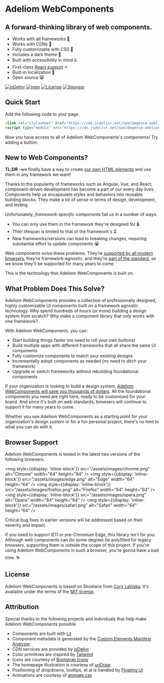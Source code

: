 
<Meta title="Welcome" />

# Adeliom WebComponents
## A forward-thinking library of web components.

- Works with all frameworks 🧩
- Works with CDNs 🚛
- Fully customizable with CSS 🎨
- Includes a dark theme 🌛
- Built with accessibility in mind ♿️
- First-class [React support](/frameworks/react) ⚛️
- Built-in localization 💬
- Open source 😸

[![jsDelivr](https://data.jsdelivr.com/v1/package/npm/@agence-adeliom/awc/badge)](https://www.jsdelivr.com/package/npm/@agence-adeliom/awc)
[![npm](https://img.shields.io/npm/dw/@agence-adeliom/awc?label=npm&style=flat-square)](https://www.npmjs.com/package/@agence-adeliom/awc)
[![License](https://img.shields.io/badge/license-MIT-232323.svg?style=flat-square)](https://github.com/agence-adeliom/awc/blob/main/LICENSE.md)
[![Sponsor](https://img.shields.io/badge/GitHub-Code-232323.svg?style=flat-square&logo=github&logoColor=white)](https://github.com/agence-adeliom/awc)

## Quick Start

Add the following code to your page.

```html
<link rel="stylesheet" href="https://cdn.jsdelivr.net/npm/@agence-adeliom/awc@%VERSION%/%NPMDIR%/themes/light.css" />
<script type="module" src="https://cdn.jsdelivr.net/npm/@agence-adeliom/awc@%VERSION%/%NPMDIR%/awc.js"></script>
```

Now you have access to all of Adeliom WebComponents's components! Try adding a button:

<Canvas>
    <Story of={ButtonStories.Primary} />
</Canvas>


## New to Web Components?

**TL;DR** –we finally have a way to create [our own HTML elements](https://html.spec.whatwg.org/multipage/custom-elements.html) and use them in any framework we want!

Thanks to the popularity of frameworks such as Angular, Vue, and React, component-driven development has become a part of our every day lives. Components help us encapsulate styles and behaviors into reusable building blocks. They make a lot of sense in terms of design, development, and testing.

Unfortunately, _framework-specific_ components fail us in a number of ways:

- You can only use them in the framework they're designed for 🔒
- Their lifespan is limited to that of the framework's ⏳
- New frameworks/versions can lead to breaking changes, requiring substantial effort to update components 😭

Web components solve these problems. They're [supported by all modern browsers](https://caniuse.com/#feat=custom-elementsv1), they're framework-agnostic, and they're [part of the standard](https://developer.mozilla.org/en-US/docs/Web/Web_Components), so we know they'll be supported for many years to come.

This is the technology that Adeliom WebComponents is built on.

## What Problem Does This Solve?

Adeliom WebComponents provides a collection of professionally designed, highly customizable UI components built on a framework agnostic technology. Why spend hundreds of hours (or more) building a design system from scratch? Why make a component library that only works with one framework?

With Adeliom WebComponents, you can:

- Start building things faster (no need to roll your own buttons)
- Build multiple apps with different frameworks that all share the same UI components
- Fully customize components to match your existing designs
- Incrementally adopt components as needed (no need to ditch your framework)
- Upgrade or switch frameworks without rebuilding foundational components

If your organization is looking to build a design system, [Adeliom WebComponents will save you thousands of dollars](https://medium.com/eightshapes-llc/and-you-thought-buttons-were-easy-26eb5b5c1871). All the foundational components you need are right here, ready to be customized for your brand. And since it's built on web standards, browsers will continue to support it for many years to come.

Whether you use Adeliom WebComponents as a starting point for your organization's design system or for a fun personal project, there's no limit to what you can do with it.

## Browser Support

Adeliom WebComponents is tested in the latest two versions of the following browsers.

<img style={{display: 'inline-block'}} src="/assets/images/chrome.png" alt="Chrome" width="64" height="64" />
<img style={{display: 'inline-block'}} src="/assets/images/edge.png" alt="Edge" width="64" height="64" />
<img style={{display: 'inline-block'}} src="/assets/images/firefox.png" alt="Firefox" width="64" height="64" />
<img style={{display: 'inline-block'}} src="/assets/images/opera.png" alt="Opera" width="64" height="64" />
<img style={{display: 'inline-block'}} src="/assets/images/safari.png" alt="Safari" width="64" height="64" />

Critical bug fixes in earlier versions will be addressed based on their severity and impact.

If you need to support IE11 or pre-Chromium Edge, this library isn't for you. Although web components can (to some degree) be polyfilled for legacy browsers, supporting them is outside the scope of this project. If you're using Adeliom WebComponents in such a browser, you're gonna have a bad time. ⛷

## License

Adeliom WebComponents is based on Shoelace from [Cory LaViska](https://twitter.com/claviska). It's available under the terms of the [MIT license](https://github.com/agence-adeliom/awc/blob/main/LICENSE.md).

## Attribution

Special thanks to the following projects and individuals that help make Adeliom WebComponents possible.

- Components are built with [Lit](https://lit.dev/)
- Component metadata is generated by the [Custom Elements Manifest Analyzer](https://github.com/open-wc/custom-elements-manifest)
- CDN services are provided by [jsDelivr](https://www.jsdelivr.com/)
- Color primitives are inspired by [Tailwind](https://tailwindcss.com/)
- Icons are courtesy of [Bootstrap Icons](https://icons.getbootstrap.com/)
- The homepage illustration is courtesy of [unDraw](https://undraw.co/)
- Positioning of dropdowns, tooltips, et al is handled by [Floating UI](https://floating-ui.com/)
- Animations are courtesy of [animate.css](https://animate.style/)
